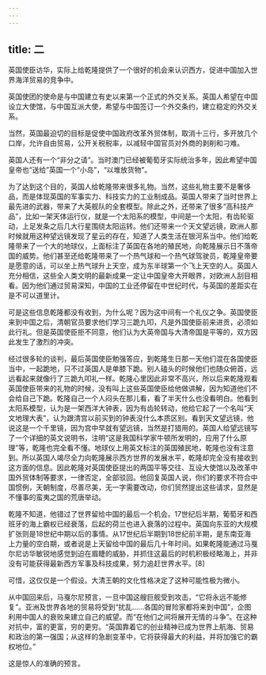 ```yaml
---
---
---
```

title: 二
---



英国使臣访华，实际上给乾隆提供了一个很好的机会来认识西方，促进中国加入世界海洋贸易的竞争中。

英国使团的使命是与中国建立有史以来第一个正式的外交关系。英国人希望在中国设立大使馆，与中国互派大使，希望与中国签订一个外交条约，建立稳定的外交关系。

当然，英国最迫切的目标是促使中国政府改革外贸体制，取消十三行，多开放几个口岸，允许自由贸易，公开关税税率，以减轻中国官员对外商的剥削和刁难。

英国人还有一个“非分之请”。当时澳门已经被葡萄牙实际统治多年，因此希望中国皇帝也“送给”英国一个“小岛”，“以堆放货物”。

为了达到这个目的，英国人给乾隆带来很多礼物。当然，这些礼物主要不是奢侈品，而是体现英国的军事实力、科技实力的工业制成品。英国人带来了当时世界上最先进的武器，带来了大英舰队的全套模型。除此之外，还带来了很多“高科技产品”，比如一架天体运行仪，就是一个太阳系的模型，中间是一个太阳，有齿轮驱动，上足发条之后几大行星围绕太阳运转。他们还带来一个天文望远镜，欧洲人那时候就用这种望远镜发现了星云的存在，知道了人类生活在银河系当中。他们给乾隆带来了一个大的地球仪，上面标注了英国在各地的殖民地，向乾隆展示日不落帝国的威势。他们甚至还给乾隆带来了一个热气球和一个热气球驾驶员，乾隆皇帝要是愿意的话，可以坐上热气球升上天空，成为东半球第一个飞上天空的人。英国人充分相信，这些全人类文明的最新成果一定让中国皇帝大开眼界，对欧洲人刮目相看。因为他们通过贸易深知，中国的工业还停留在中世纪时代，与英国的差距实在是不可以道里计。

可是这些信息乾隆都没有收到，为什么呢？因为这中间有一个礼仪之争。英国使臣来到中国之后，清朝官员要求他们学习三跪九叩，凡是外国使臣前来进贡，必须如此行礼。但是英国使臣拒不同意，他们认为大英帝国与大清帝国是平等的，双方因此发生了激烈的冲突。

经过很多轮的谈判，最后英国使臣勉强答应，到乾隆生日那一天他们混在各国使臣当中，一起跪地，只不过英国人是单膝下跪。别人磕头的时候他们也随众俯首，远远看起来就像行了三跪九叩礼一样。乾隆心里因此非常不高兴，所以后来乾隆观看英国使臣带来的礼物的时候，没有叫上这些英国使臣给他做讲解，因为知道他们不会给自己下跪。乾隆自己一个人闷头在那儿看，看了半天什么也没看明白。他看到太阳系模型，认为是一架西洋大钟表，因为有齿轮转动，他给它起了一个名叫“天文地理大表”，认为跟清宫以前买到的钟表没什么本质区别。看到天文望远镜，他说这是一个千里镜，因为宫中早就有望远镜，当然是打猎用的。英国人给望远镜写了一个详细的英文说明书，注明“这是我国科学家牛顿所发明的，应用了什么原理”等，乾隆也完全看不懂。地球仪上用英文标注的英国殖民地，乾隆也没有注意到。所以英国人竭尽全力向乾隆展示西方世界的发展水平，乾隆却完全没有接收到这方面的信息。因此乾隆对英国使臣提出的两国平等交往、互设大使馆以及改革中国外贸体制等要求，一律否定，全部驳回。他回复英国人说，你们的要求不符合中国惯例，天朝制度，尽善尽美，无一字需要改动，你们贸然提出这些请求，显然是不懂事的蛮夷之国的荒唐举动。

乾隆不知道，他错过了世界留给中国的最后一个机会。17世纪后半期，葡萄牙和西班牙的海上霸权已经衰落，后起的荷兰也进入衰落的过程中。英国向东亚的大规模扩张则是18世纪中期以后的事情。从17世纪后半期到18世纪前半期，是东南亚海上力量的空白期，或者说是上天留给中国的最后几十年时间。如果乾隆能通过马戛尔尼访华敏锐地感觉到迫在眉睫的威胁，并抓住这最后的时机积极经略海上，并非没有可能获得最新西方军事及科技成果，努力追赶世界水平。[8]

可惜，这仅仅是一个假设。大清王朝的文化性格决定了这种可能性极为微小。

从中国回来后，马戛尔尼预言，一旦中国这艘巨舰受到攻击，“它将永远不能修复”。亚洲及世界各地的贸易将受到“扰乱……各国的冒险家都将来到中国”，企图利用中国人的衰败来建立自己的威望。而“在他们之间将展开无情的斗争”。在这种对抗中，富的更富，穷的更穷。“英国靠着它的创业精神已成为世界上航海、贸易和政治的第一强国；从这样的急剧变革中，它将获得最大的利益，并将加强它的霸权地位。”

这是惊人的准确的预言。